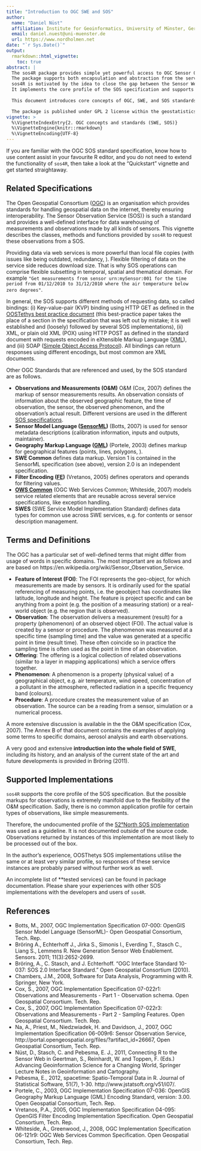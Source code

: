 ```yaml
---
title: "Introduction to OGC SWE and SOS"
author:
  name: "Daniel Nüst"
  affiliation: Institute for Geoinformatics, University of Münster, Germany.
  email: daniel.nuest@uni-muenster.de
  url: https://www.nordholmen.net
date: "`r Sys.Date()`"
output:
  rmarkdown::html_vignette:
    toc: true
abstract: |
  The sos4R package provides simple yet powerful access to OGC Sensor Observation Service instances.
  The package supports both encapsulation and abstraction from the service interface for novice users as well as powerful request building for specialists.
  sos4R is motivated by the idea to close the gap between the Sensor Web and tools for (geo-)statistical analyses.
  It implements the core profile of the SOS specification and supports temporal, spatial, and thematical filtering of observations.
  
  This document introduces core concepts of OGC, SWE, and SOS standards.

  The package is published under GPL 2 license within the geostatistics community of 52°North Initiative for Geospatial Open Source Software.
vignette: >
  %\VignetteIndexEntry{2. OGC concepts and standards (SWE, SOS)}
  %\VignetteEngine{knitr::rmarkdown}
  %\VignetteEncoding{UTF-8}
---
```


If you are familiar with the OGC SOS standard specification, know how to use content assist in your favourite R editor, and you do not need to extend the functionality of `sos4R`, then take a look at the "Quickstart" vignette and get started straightaway.

## Related Specifications

The Open Geospatial Consortium ([OGC](https://www.opengeospatial.org/)) is an organisation which provides standards for handling geospatial data on the internet, thereby ensuring interoperability.
The Sensor Observation Service (SOS)} is such a standard and provides a well-defined interface for data warehousing of measurements and observations made by all kinds of sensors. 
This vignette describes the classes, methods and functions provided by `sos4R` to request these observations from a SOS.

Providing data via web services is more powerful than local file copies (with issues like being outdated, redundancy, \ldots).
Flexible filtering of data on the service side reduces download size.
That is why SOS operations can comprise flexible subsetting in temporal, spatial and thematical domain.
For example `"Get measurements from sensor urn:mySensor:001 for the time period from 01/12/2010 to 31/12/2010 where the air temperature below zero degrees"`.

In general, the SOS supports different methods of requesting data, so called bindings:
(i) Key-value-pair (KVP) binding using HTTP GET as defined in the [OOSTethys best practice document](https://web.archive.org/web/20120616065001/http://www.oostethys.org/best-practices/best-practices-get) (this best-practice paper takes the place of a section in the specification that was left out by mistake; it is well established and (loosely) followed by several SOS implementations),
(ii) XML, or plain old XML (POX) using HTTP POST as defined in the standard document with requests encoded in eXtensible Markup Language ([XML](http://www.w3.org/XML/)), and
(iii) SOAP ([Simple Object Access Protocol](https://en.wikipedia.org/wiki/SOAP)).
All bindings can return responses using different encodings, but most common are XML documents.

Other OGC Standards that are referenced and used, by the SOS standard are as follows.

- **Observations and Measurements (O\&M)** O\&M (Cox, 2007) defines the markup of sensor measurements results.
An observation consists of information about the observed geographic feature, the time of observation, the sensor, the observed phenomenon, and the observation's actual result. Different versions are used in the different [SOS specifications](https://www.opengeospatial.org/standards/om).
- **Sensor Model Language ([SensorML](https://www.opengeospatial.org/standards/sensorml))** (Botts, 2007) is used for sensor metadata descriptions (calibration information, inputs and outputs, maintainer).
- **Geography Markup Language ([GML](https://www.opengeospatial.org/standards/gml))** (Portele, 2003) defines markup for geographical features (points, lines, polygons, \ldots).
- **SWE Common** defines data markup. Version 1 is contained in the SensorML specification (see above), version 2.0 is an independent specification.
- **Filter Encoding ([FE](https://www.opengeospatial.org/standards/filter))** (Vretanos, 2005) defines operators and operands for filtering values.
- **[OWS Common](https://www.opengeospatial.org/standards/common)** (OGC Web Services Common; Whiteside, 2007) models service related elements that are reusable across several service specifications, like exception handling.
- **SWES** (SWE Service Model Implementation Standard) defines data types for common use across SWE services, e.g. for contents or sensor description management.

## Terms and Definitions

The OGC has a particular set of well-defined terms that might differ from usage of words in specific domains.
The most important are as follows and are based on https://en.wikipedia.org/wiki/Sensor_Observation_Service.

- **Feature of Interest (FOI)**: The FOI represents the geo-object, for which measurements are made by sensors.
It is ordinarily used for the spatial referencing of measuring points, i.e. the geoobject has coordinates like latitude, longitude and height. The feature is project specific and can be anything from a point (e.g. the position of a measuring station) or a real-world object (e.g. the region that is observed).
- **Observation**: The observation delivers a measurement (result) for a property (phenomenon) of an observed object (FOI). The actual value is created by a sensor or procedure. The phenomenon was measured at a specific time (sampling time) and the value was generated at a specific point in time (result time). These often coincide so in practice the sampling time is often used as the point in time of an observation.
- **Offering**: The offering is a logical collection of related observations (similar to a layer in mapping applications) which a service offers together.
- **Phenomenon**: A phenomenon is a property (physical value) of a geographical object, e.g. air temperature, wind speed, concentration of a pollutant in the atmosphere, reflected radiation in a specific frequency band (colours).
- **Procedure**: A procedure creates the measurement value of an observation. The source can be a reading from a sensor, simulation or a numerical process.

A more extensive discussion is available in the the O\&M specification (Cox, 2007).
The Annex B of that document contains the examples of applying some terms to specific domains, aerosol analysis and earth observations.

A very good and extensive **introduction into the whole field of SWE**, including its history, and an analysis of the current state of the art and future developments is provided in Bröring (2011).

## Supported Implementations

`sos4R` supports the core profile of the SOS specification.
But the possible markups for observations is extremely manifold due to the flexibility of the O\&M specification.
Sadly, there is no common application profile for certain types of observations, like simple measurements.

Therefore, the undocumented profile of the [52°North SOS implementation](http://52north.org/communities/sensorweb/sos/) was used as a guideline. It is not documented outside of the source code. Observations returned by instances of this implementation are most likely to be processed out of the box.

In the author's experience, OOSThetys SOS implementations utilise the same or at least very similar profile, so responses of these service instances are probably parsed without further work as well.

An incomplete list of **tested services} can be found in package documentation.
Please share your experiences with other SOS implementations with the developers and users of `sos4R`.

## References

- Botts, M., 2007, OGC Implementation Specification 07-000: OpenGIS Sensor Model Language (SensorML)- Open Geospatial Consortium, Tech. Rep.
- Bröring A., Echterhoff J., Jirka S., Simonis I., Everding T., Stasch C., Liang S., Lemmens R. New Generation Sensor Web Enablement. Sensors. 2011; 11(3):2652-2699.
- Bröring, A., C. Stasch, and J. Echterhoff. "OGC Interface Standard 10-037: SOS 2.0 Interface Standard." Open Geospatial Consortium (2010).
- Chambers, J.M., 2008, Software for Data Analysis, Programming with R. Springer, New York.
- Cox, S., 2007, OGC Implementation Specification 07-022r1: Observations and Measurements - Part 1 - Observation schema. Open Geospatial Consortium. Tech. Rep.
- Cox, S., 2007, OGC Implementation Specification 07-022r3: Observations and Measurements - Part 2 - Sampling Features. Open Geospatial Consortium. Tech. Rep.
- Na, A., Priest, M., Niedzwiadek, H. and Davidson, J., 2007, OGC Implementation Specification 06-009r6: Sensor Observation Service, http://portal.opengeospatial.org/files/?artifact_id=26667, Open Geospatial Consortium, Tech. Rep.
- Nüst, D., Stasch, C. and Pebesma, E. J., 2011, Connecting R to the Sensor Web in Geertman, S., Reinhardt, W. and Toppen, F. (Eds.) Advancing Geoinformation Science for a Changing World, Springer Lecture Notes in Geoinformation and Cartography.
- Pebesma, E., 2012, spacetime: Spatio-Temporal Data in R. Journal of Statistical Software, 51(7), 1-30. http://www.jstatsoft.org/v51/i07/.
- Portele, C., 2003, OGC Implementation Specification 07-036: OpenGIS Geography Markup Language (GML) Encoding Standard, version: 3.00. Open Geospatial Consortium, Tech. Rep.
- Vretanos, P.A., 2005, OGC Implementation Specification 04-095: OpenGIS Filter Encoding Implementation Specification. Open Geospatial Consortium, Tech. Rep.
- Whiteside, A., Greenwood, J., 2008, OGC Implementation Specification 06-121r9: OGC Web Services Common Specification. Open Geospatial Consortium, Tech. Rep.
